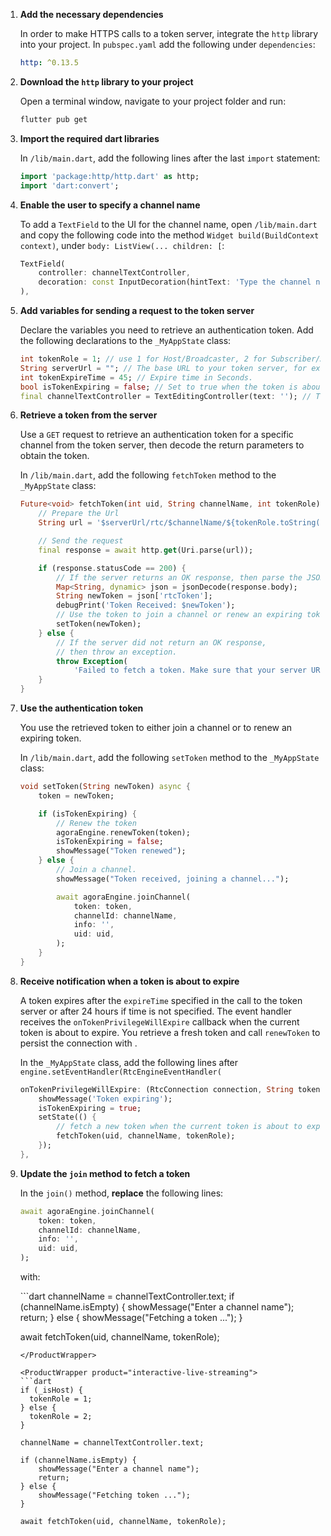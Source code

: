 <PlatformWrapper platform="flutter">

1. **Add the necessary dependencies**

    In order to make HTTPS calls to a token server, integrate the `http` library into your <Vpl k="NAME" /> project. In `pubspec.yaml` add the following under `dependencies`:

    ```yaml
    http: ^0.13.5
    ```

1. **Download the `http` library to your project**

    Open a terminal window, navigate to your project folder and run:

    ```bash
    flutter pub get
    ```

1. **Import the required dart libraries**

    In `/lib/main.dart`, add the following lines after the last `import` statement:

    ```dart
    import 'package:http/http.dart' as http;
    import 'dart:convert';
    ```

1. **Enable the user to specify a channel name**

    To add a `TextField` to the UI for the channel name, open `/lib/main.dart` and copy the following code into the method `Widget build(BuildContext context)`, under `body: ListView(... children: [`:

    ```dart
    TextField(
        controller: channelTextController,
        decoration: const InputDecoration(hintText: 'Type the channel name here'),
    ),
    ```

1. **Add variables for sending a request to the token server**

    Declare the variables you need to retrieve an authentication token. Add the following declarations to the `_MyAppState` class:

    ```dart
    int tokenRole = 1; // use 1 for Host/Broadcaster, 2 for Subscriber/Audience
    String serverUrl = ""; // The base URL to your token server, for example "https://app-name.herokuapp.com"
    int tokenExpireTime = 45; // Expire time in Seconds.
    bool isTokenExpiring = false; // Set to true when the token is about to expire
    final channelTextController = TextEditingController(text: ''); // To access the TextField
    ```

1. **Retrieve a token from the server**

    Use a `GET` request to retrieve an authentication token for a specific channel from the token server, then decode the return parameters to obtain the token.

    In `/lib/main.dart`, add the following `fetchToken` method to the `_MyAppState` class:

    ```dart
    Future<void> fetchToken(int uid, String channelName, int tokenRole) async {
        // Prepare the Url
        String url = '$serverUrl/rtc/$channelName/${tokenRole.toString()}/uid/${uid.toString()}?expiry=${tokenExpireTime.toString()}';

        // Send the request
        final response = await http.get(Uri.parse(url));

        if (response.statusCode == 200) {
            // If the server returns an OK response, then parse the JSON.
            Map<String, dynamic> json = jsonDecode(response.body);
            String newToken = json['rtcToken'];
            debugPrint('Token Received: $newToken');
            // Use the token to join a channel or renew an expiring token
            setToken(newToken);
        } else {
            // If the server did not return an OK response,
            // then throw an exception.
            throw Exception(
                'Failed to fetch a token. Make sure that your server URL is valid');
        }
    }
    ```

1. **Use the authentication token**

    You use the retrieved token to either join a channel or to renew an expiring token. 

    In `/lib/main.dart`, add the following `setToken` method to the `_MyAppState` class:

    ```dart
    void setToken(String newToken) async {
        token = newToken;

        if (isTokenExpiring) {
            // Renew the token
            agoraEngine.renewToken(token);
            isTokenExpiring = false;
            showMessage("Token renewed");
        } else {
            // Join a channel.
            showMessage("Token received, joining a channel...");

            await agoraEngine.joinChannel(
                token: token,
                channelId: channelName,
                info: '',
                uid: uid,
            );
        }
    }
    ```

1. **Receive notification when a token is about to expire**

    A token expires after the `expireTime` specified in the call to the token server or after 24 hours if time is not specified. The <Vg k="ENGINE" /> event handler receives the `onTokenPrivilegeWillExpire` callback when the current token is about to expire. You retrieve a fresh token and call `renewToken` to persist the connection with <Vg k="AGORA_BACKEND" />.

    In the `_MyAppState` class, add the following lines after `engine.setEventHandler(RtcEngineEventHandler(`

    ```dart
    onTokenPrivilegeWillExpire: (RtcConnection connection, String token) {
        showMessage('Token expiring');
        isTokenExpiring = true;
        setState(() {
            // fetch a new token when the current token is about to expire
            fetchToken(uid, channelName, tokenRole);
        });
    },
    ```

1. **Update the `join` method to fetch a token**

    In the `join()` method, **replace** the following lines:

    ```dart
    await agoraEngine.joinChannel(
        token: token,
        channelId: channelName,
        info: '',
        uid: uid,
    );
    ```

    with:

    <ProductWrapper product="video-calling">
    ```dart
    channelName = channelTextController.text;
    if (channelName.isEmpty) {
        showMessage("Enter a channel name");
        return;
    } else {
        showMessage("Fetching a token ...");
    }

    await fetchToken(uid, channelName, tokenRole);
    ```
    </ProductWrapper>

    <ProductWrapper product="interactive-live-streaming">
    ```dart
    if (_isHost) {
      tokenRole = 1;
    } else {
      tokenRole = 2;
    }

    channelName = channelTextController.text;
    
    if (channelName.isEmpty) {
        showMessage("Enter a channel name");
        return;
    } else {
        showMessage("Fetching token ...");
    }

    await fetchToken(uid, channelName, tokenRole);
    ```
    </ProductWrapper>

</PlatformWrapper>
